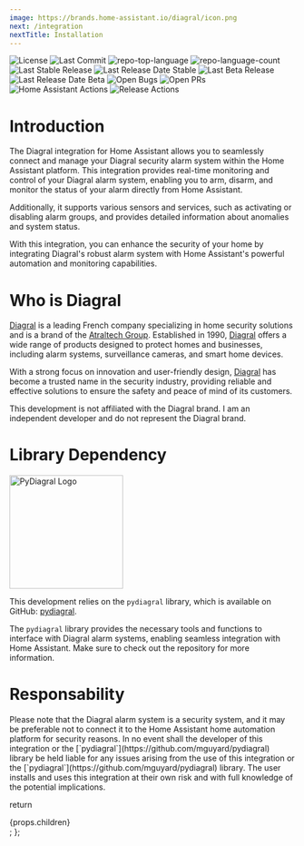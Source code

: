 ```yaml
---
image: https://brands.home-assistant.io/diagral/icon.png
next: /integration
nextTitle: Installation
---
```


<Badges>
    <Image src="https://img.shields.io/github/license/mguyard/hass-diagral?style=default&color=0080ff" alt="License" />
    <Image src="https://img.shields.io/github/last-commit/mguyard/hass-diagral?style=default&color=0080ff" alt="Last Commit" />
    <Image src="https://img.shields.io/github/languages/top/mguyard/hass-diagral?style=default&color=0080ff" alt="repo-top-language" />
    <Image src="https://img.shields.io/github/languages/count/mguyard/hass-diagral?style=default&color=0080ff" alt="repo-language-count" />
</Badges>
<Badges>
    <Image src="https://img.shields.io/github/v/release/mguyard/hass-diagral?display_date=published_at&label=Stable" alt="Last Stable Release" />
    <Image src="https://img.shields.io/github/release-date/mguyard/hass-diagral?label=Stable" alt="Last Release Date Stable" />
    <Image src="https://img.shields.io/github/v/release/mguyard/hass-diagral?include_prereleases&filter=*-beta.*&display_name=release&label=Beta" alt="Last Beta Release" />
    <Image src="https://img.shields.io/github/release-date-pre/mguyard/hass-diagral?display_date=published_at&label=Beta" alt="Last Release Date Beta" />
    <Image src="https://img.shields.io/github/issues-search/mguyard/hass-diagral?query=label%3Abug%20is%3Aopened&label=Open%20Bugs" alt="Open Bugs" />
    <Image src="https://img.shields.io/github/issues-pr/mguyard/hass-diagral" alt="Open PRs" />
</Badges>
<Badges>
    <Image src="https://github.com/mguyard/hass-diagral/actions/workflows/home-assistant.yaml/badge.svg" alt="Home Assistant Actions" />
    <Image src="https://github.com/mguyard/hass-diagral/actions/workflows/release.yaml/badge.svg" alt="Release Actions" />
</Badges>

# Introduction

The Diagral integration for Home Assistant allows you to seamlessly connect and manage your Diagral security alarm system within the Home Assistant platform.
This integration provides real-time monitoring and control of your Diagral alarm system, enabling you to arm, disarm, and monitor the status of your alarm directly from Home Assistant.

Additionally, it supports various sensors and services, such as activating or disabling alarm groups, and provides detailed information about anomalies and system status.

With this integration, you can enhance the security of your home by integrating Diagral's robust alarm system with Home Assistant's powerful automation and monitoring capabilities.

# Who is Diagral

[Diagral](https://www.diagral.fr) is a leading French company specializing in home security solutions and is a brand of the [Atraltech Group](https://www.atraltech.com/en/).
Established in 1990, [Diagral](https://www.diagral.fr) offers a wide range of products designed to protect homes and businesses, including alarm systems, surveillance cameras, and smart home devices.

With a strong focus on innovation and user-friendly design, [Diagral](https://www.diagral.fr) has become a trusted name in the security industry, providing reliable and effective solutions to ensure the safety and peace of mind of its customers.

<Info>
This development is not affiliated with the Diagral brand. I am an independent developer and do not represent the Diagral brand.
</Info>

# Library Dependency

<Image src="https://raw.githubusercontent.com/mguyard/pydiagral/main/docs/pydiagral-Logo.png" alt="PyDiagral Logo" width="200" />

This development relies on the `pydiagral` library, which is available on GitHub: [pydiagral](https://github.com/mguyard/pydiagral).

The `pydiagral` library provides the necessary tools and functions to interface with Diagral alarm systems, enabling seamless integration with Home Assistant.
Make sure to check out the repository for more information.

# Responsability

<Warning>
Please note that the Diagral alarm system is a security system, and it may be preferable not to connect it to the Home Assistant home automation platform for security reasons.
In no event shall the developer of this integration or the [`pydiagral`](https://github.com/mguyard/pydiagral) library be held liable for any issues arising from the use of this integration or the [`pydiagral`](https://github.com/mguyard/pydiagral) library.
The user installs and uses this integration at their own risk and with full knowledge of the potential implications.
</Warning>

<!--  Custom component to show Github Badges on a oneline : https://use.docs.page/components/custom  -->

  return <div class="justify-center items-center flex flex-wrap gap-2">{props.children}</div>;
};